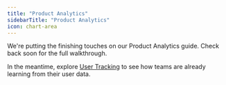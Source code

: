 ```yaml
---
title: "Product Analytics"
sidebarTitle: "Product Analytics"
icon: chart-area
---
```


We're putting the finishing touches on our Product Analytics guide. Check back soon for the full walkthrough.

In the meantime, explore [User Tracking](/features/users) to see how teams are already learning from their user data.
